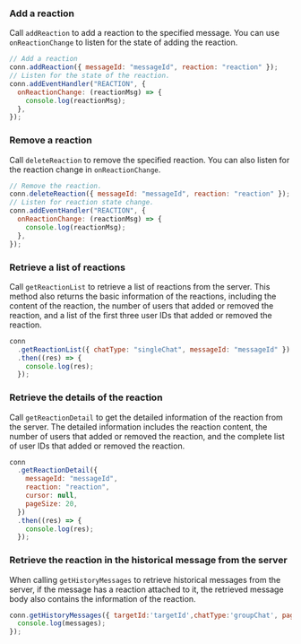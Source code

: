<PlatformWrapper platform="web">

### Add a reaction

Call `addReaction` to add a reaction to the specified message. You can use `onReactionChange` to listen for the state of adding the reaction.

```javascript
// Add a reaction
conn.addReaction({ messageId: "messageId", reaction: "reaction" });
// Listen for the state of the reaction.
conn.addEventHandler("REACTION", {
  onReactionChange: (reactionMsg) => {
    console.log(reactionMsg);
  },
});
```

### Remove a reaction

Call `deleteReaction` to remove the specified reaction. You can also listen for the reaction change in `onReactionChange`.

```javascript
// Remove the reaction.
conn.deleteReaction({ messageId: "messageId", reaction: "reaction" });
// Listen for reaction state change.
conn.addEventHandler("REACTION", {
  onReactionChange: (reactionMsg) => {
    console.log(reactionMsg);
  },
});
```

### Retrieve a list of reactions

Call `getReactionList` to retrieve a list of reactions from the server. This method also returns the basic information of the reactions, including the content of the reaction, the number of users that added or removed the reaction, and a list of the first three user IDs that added or removed the reaction.

```javascript
conn
  .getReactionList({ chatType: "singleChat", messageId: "messageId" })
  .then((res) => {
    console.log(res);
  });
```

### Retrieve the details of the reaction

Call `getReactionDetail` to get the detailed information of the reaction from the server. The detailed information includes the reaction content, the number of users that added or removed the reaction, and the complete list of user IDs that added or removed the reaction.

```javascript
conn
  .getReactionDetail({
    messageId: "messageId",
    reaction: "reaction",
    cursor: null,
    pageSize: 20,
  })
  .then((res) => {
    console.log(res);
  });
```

### Retrieve the reaction in the historical message from the server

When calling `getHistoryMessages` to retrieve historical messages from the server, if the message has a reaction attached to it, the retrieved message body also contains the information of the reaction.

```javascript
conn.getHistoryMessages({ targetId:'targetId',chatType:'groupChat', pageSize: 20 }).then((messages) => {
  console.log(messages);
});
```

</PlatformWrapper>